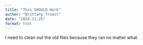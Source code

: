 ```yaml
---
title: "This SHOULD Work"
author: "Brittany Troast"
date: "2024-11-25"
format: html
---
```

I need to clean out the old files because they ran no matter what.
